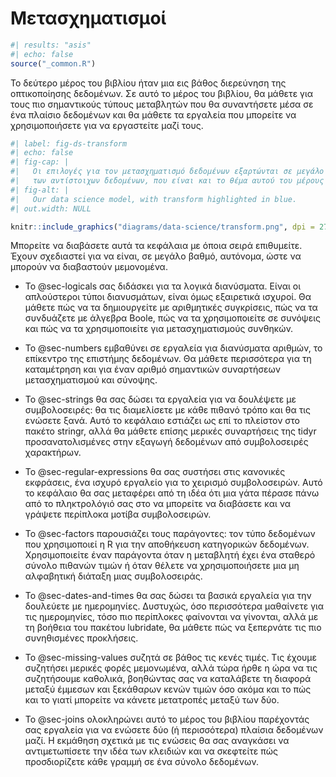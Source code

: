 # Μετασχηματισμοί {#sec-transform-intro .unnumbered}

```r
#| results: "asis"
#| echo: false
source("_common.R")
```

Το δεύτερο μέρος του βιβλίου ήταν μια εις βάθος διερεύνηση της οπτικοποίησης δεδομένων.
Σε αυτό το μέρος του βιβλίου, θα μάθετε για τους πιο σημαντικούς τύπους μεταβλητών που θα συναντήσετε μέσα σε ένα πλαίσιο δεδομένων και θα μάθετε τα εργαλεία που μπορείτε να χρησιμοποιήσετε για να εργαστείτε μαζί τους.

```r
#| label: fig-ds-transform
#| echo: false
#| fig-cap: |
#|   Οι επιλογές για τον μετασχηματισμό δεδομένων εξαρτώνται σε μεγάλο βαθμό από τον τύπο 
#|   των αντίστοιχων δεδομένων, που είναι και το θέμα αυτού του μέρους του βιβλίου. 
#| fig-alt: |
#|   Our data science model, with transform highlighted in blue.
#| out.width: NULL

knitr::include_graphics("diagrams/data-science/transform.png", dpi = 270)
```

Μπορείτε να διαβάσετε αυτά τα κεφάλαια με όποια σειρά επιθυμείτε.
Έχουν σχεδιαστεί για να είναι, σε μεγάλο βαθμό, αυτόνομα, ώστε να μπορούν να διαβαστούν μεμονομένα.

-   Το @sec-logicals σας διδάσκει για τα λογικά διανύσματα.
    Είναι οι απλούστεροι τύποι διανυσμάτων, είναι όμως εξαιρετικά ισχυροί.
    Θα μάθετε πώς να τα δημιουργείτε με αριθμητικές συγκρίσεις, πώς να τα συνδυάζετε με άλγεβρα Boole, πώς να τα χρησιμοποιείτε σε συνόψεις και πώς να τα χρησιμοποιείτε για μετασχηματισμούς συνθηκών.

-   Το @sec-numbers εμβαθύνει σε εργαλεία για διανύσματα αριθμών, το επίκεντρο της επιστήμης δεδομένων.
    Θα μάθετε περισσότερα για τη καταμέτρηση και για έναν αριθμό σημαντικών συναρτήσεων μετασχηματισμού και σύνοψης.

-   Το @sec-strings θα σας δώσει τα εργαλεία για να δουλέψετε με συμβολοσειρές: θα τις διαμελίσετε με κάθε πιθανό τρόπο και θα τις ενώσετε ξανά.
    Αυτό το κεφάλαιο εστιάζει ως επί το πλείστον στο πακέτο stringr, αλλά θα μάθετε επίσης μερικές συναρτήσεις της tidyr προσανατολισμένες στην εξαγωγή δεδομένων από συμβολοσειρές χαρακτήρων.

-   Το @sec-regular-expressions θα σας συστήσει στις κανονικές εκφράσεις, ένα ισχυρό εργαλείο για το χειρισμό συμβολοσειρών.
    Αυτό το κεφάλαιο θα σας μεταφέρει από τη ιδέα ότι μια γάτα πέρασε πάνω από το πληκτρολόγιό σας στο να μπορείτε να διαβάσετε και να γράψετε περίπλοκα μοτίβα συμβολοσειρών.

-   Το @sec-factors παρουσιάζει τους παράγοντες: τον τύπο δεδομένων που χρησιμοποιεί η R για την αποθήκευση κατηγορικών δεδομένων.
    Χρησιμοποιείτε έναν παράγοντα όταν η μεταβλητή έχει ένα σταθερό σύνολο πιθανών τιμών ή όταν θέλετε να χρησιμοποιήσετε μια μη αλφαβητική διάταξη μιας συμβολοσειράς.

-   Το @sec-dates-and-times θα σας δώσει τα βασικά εργαλεία για την δουλεύετε με ημερομηνίες.
    Δυστυχώς, όσο περισσότερα μαθαίνετε για τις ημερομηνίες, τόσο πιο περίπλοκες φαίνονται να γίνονται, αλλά με τη βοήθεια του πακέτου lubridate, θα μάθετε πώς να ξεπερνάτε τις πιο συνηθισμένες προκλήσεις.

-   Το @sec-missing-values συζητά σε βάθος τις κενές τιμές.
    Τις έχουμε συζητήσει μερικές φορές μεμονωμένα, αλλά τώρα ήρθε η ώρα να τις συζητήσουμε καθολικά, βοηθώντας σας να καταλάβετε τη διαφορά μεταξύ έμμεσων και ξεκάθαρων κενών τιμών όσο ακόμα και το πώς και το γιατί μπορείτε να κάνετε μετατροπές μεταξύ των δύο.

-   Το @sec-joins ολοκληρώνει αυτό το μέρος του βιβλίου παρέχοντάς σας εργαλεία για να ενώσετε δύο (ή περισσότερα) πλαίσια δεδομένων μαζί.
    Η εκμάθηση σχετικά με τις ενώσεις θα σας αναγκάσει να αντιμετωπίσετε την ιδέα των κλειδιών και να σκεφτείτε πώς προσδιορίζετε κάθε γραμμή σε ένα σύνολο δεδομένων.
